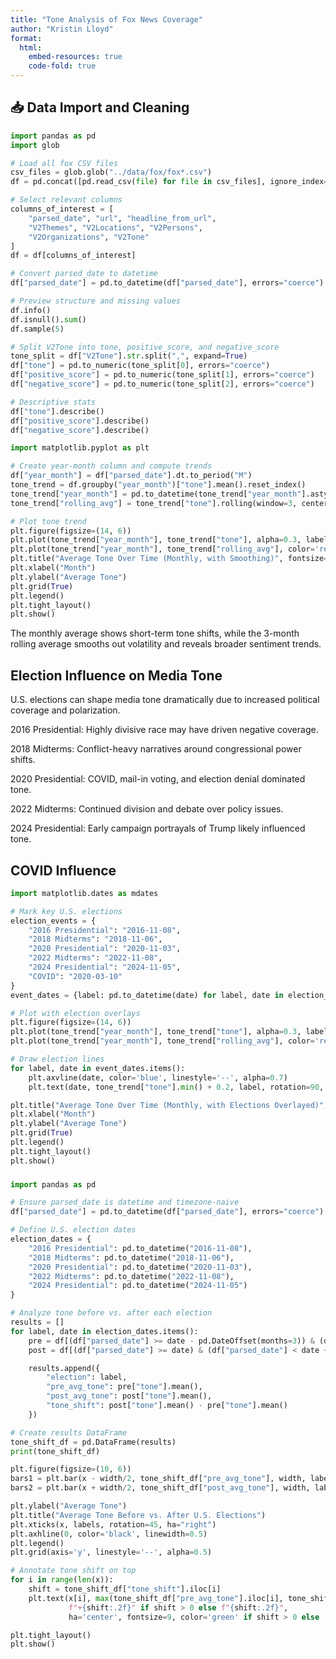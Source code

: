 ```yaml
---
title: "Tone Analysis of Fox News Coverage"
author: "Kristin Lloyd"
format: 
  html:
    embed-resources: true
    code-fold: true
---
```


## 📥 Data Import and Cleaning

```python
import pandas as pd
import glob

# Load all fox CSV files
csv_files = glob.glob("../data/fox/fox*.csv")
df = pd.concat([pd.read_csv(file) for file in csv_files], ignore_index=True)

# Select relevant columns
columns_of_interest = [
    "parsed_date", "url", "headline_from_url",
    "V2Themes", "V2Locations", "V2Persons",
    "V2Organizations", "V2Tone"
]
df = df[columns_of_interest]

# Convert parsed_date to datetime
df["parsed_date"] = pd.to_datetime(df["parsed_date"], errors="coerce")

# Preview structure and missing values
df.info()
df.isnull().sum()
df.sample(5)

```

```python

# Split V2Tone into tone, positive_score, and negative_score
tone_split = df["V2Tone"].str.split(",", expand=True)
df["tone"] = pd.to_numeric(tone_split[0], errors="coerce")
df["positive_score"] = pd.to_numeric(tone_split[1], errors="coerce")
df["negative_score"] = pd.to_numeric(tone_split[2], errors="coerce")

# Descriptive stats
df["tone"].describe()
df["positive_score"].describe()
df["negative_score"].describe()

```

```python

import matplotlib.pyplot as plt

# Create year-month column and compute trends
df["year_month"] = df["parsed_date"].dt.to_period("M")
tone_trend = df.groupby("year_month")["tone"].mean().reset_index()
tone_trend["year_month"] = pd.to_datetime(tone_trend["year_month"].astype(str))
tone_trend["rolling_avg"] = tone_trend["tone"].rolling(window=3, center=True).mean()

# Plot tone trend
plt.figure(figsize=(14, 6))
plt.plot(tone_trend["year_month"], tone_trend["tone"], alpha=0.3, label='Monthly Average')
plt.plot(tone_trend["year_month"], tone_trend["rolling_avg"], color='red', label='3-Month Rolling Avg', linewidth=2)
plt.title("Average Tone Over Time (Monthly, with Smoothing)", fontsize=14)
plt.xlabel("Month")
plt.ylabel("Average Tone")
plt.grid(True)
plt.legend()
plt.tight_layout()
plt.show()

```

The monthly average shows short-term tone shifts, while the 3-month rolling average smooths out volatility and reveals broader sentiment trends.

## Election Influence on Media Tone

U.S. elections can shape media tone dramatically due to increased political coverage and polarization.

2016 Presidential: Highly divisive race may have driven negative coverage.

2018 Midterms: Conflict-heavy narratives around congressional power shifts.

2020 Presidential: COVID, mail-in voting, and election denial dominated tone.

2022 Midterms: Continued division and debate over policy issues.

2024 Presidential: Early campaign portrayals of Trump likely influenced tone.

## COVID Influence

```python

import matplotlib.dates as mdates

# Mark key U.S. elections
election_events = {
    "2016 Presidential": "2016-11-08",
    "2018 Midterms": "2018-11-06",
    "2020 Presidential": "2020-11-03",
    "2022 Midterms": "2022-11-08",
    "2024 Presidential": "2024-11-05",
    "COVID": "2020-03-10"
}
event_dates = {label: pd.to_datetime(date) for label, date in election_events.items()}

# Plot with election overlays
plt.figure(figsize=(14, 6))
plt.plot(tone_trend["year_month"], tone_trend["tone"], alpha=0.3, label='Monthly Average')
plt.plot(tone_trend["year_month"], tone_trend["rolling_avg"], color='red', label='3-Month Rolling Avg', linewidth=2)

# Draw election lines
for label, date in event_dates.items():
    plt.axvline(date, color='blue', linestyle='--', alpha=0.7)
    plt.text(date, tone_trend["tone"].min() + 0.2, label, rotation=90, verticalalignment='bottom', fontsize=8)

plt.title("Average Tone Over Time (Monthly, with Elections Overlayed)", fontsize=14)
plt.xlabel("Month")
plt.ylabel("Average Tone")
plt.grid(True)
plt.legend()
plt.tight_layout()
plt.show()

```

###

```python
import pandas as pd

# Ensure parsed_date is datetime and timezone-naive
df["parsed_date"] = pd.to_datetime(df["parsed_date"], errors="coerce").dt.tz_localize(None)

# Define U.S. election dates
election_dates = {
    "2016 Presidential": pd.to_datetime("2016-11-08"),
    "2018 Midterms": pd.to_datetime("2018-11-06"),
    "2020 Presidential": pd.to_datetime("2020-11-03"),
    "2022 Midterms": pd.to_datetime("2022-11-08"),
    "2024 Presidential": pd.to_datetime("2024-11-05")
}

# Analyze tone before vs. after each election
results = []
for label, date in election_dates.items():
    pre = df[(df["parsed_date"] >= date - pd.DateOffset(months=3)) & (df["parsed_date"] < date)]
    post = df[(df["parsed_date"] >= date) & (df["parsed_date"] < date + pd.DateOffset(months=3))]

    results.append({
        "election": label,
        "pre_avg_tone": pre["tone"].mean(),
        "post_avg_tone": post["tone"].mean(),
        "tone_shift": post["tone"].mean() - pre["tone"].mean()
    })

# Create results DataFrame
tone_shift_df = pd.DataFrame(results)
print(tone_shift_df)

```

```python

plt.figure(figsize=(10, 6))
bars1 = plt.bar(x - width/2, tone_shift_df["pre_avg_tone"], width, label='3 Months Before')
bars2 = plt.bar(x + width/2, tone_shift_df["post_avg_tone"], width, label='3 Months After')

plt.ylabel("Average Tone")
plt.title("Average Tone Before vs. After U.S. Elections")
plt.xticks(x, labels, rotation=45, ha="right")
plt.axhline(0, color='black', linewidth=0.5)
plt.legend()
plt.grid(axis='y', linestyle='--', alpha=0.5)

# Annotate tone shift on top
for i in range(len(x)):
    shift = tone_shift_df["tone_shift"].iloc[i]
    plt.text(x[i], max(tone_shift_df["pre_avg_tone"].iloc[i], tone_shift_df["post_avg_tone"].iloc[i]) + 0.1,
             f"+{shift:.2f}" if shift > 0 else f"{shift:.2f}", 
             ha='center', fontsize=9, color='green' if shift > 0 else 'red')

plt.tight_layout()
plt.show()

```